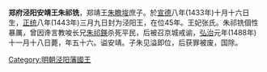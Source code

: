 {{refimprove|time=2014-04-29T05:32:35+00:00}}
'''郑府泾阳安靖王朱祁铣'''{{BD|1433年||1488年|catIdx=Z朱}}，郑靖王[[朱瞻埈|朱瞻埈]]庶子。於[[宣德|宣德]]八年(1433年)十月十六日生，[[正统_(年号)|正统]]八年(1443年)三月九日封为泾阳王，在位45年。王妃张氏。朱祁铣個性暴厲，曾因谗言教唆长兄[[朱祁鍈|朱祁鍈]]杀死平民，后被召京城戒谕，[[弘治|弘治]]元年(1488年)十一月十八日薨，年五十六。谥安靖。子朱见溢即位，后获罪被废，国除。

{{s-start}}
{{s-none|無|[[明朝|明政府]]封之}}
{{s-ttl|title=[[明朝藩王列表_(鄭王系)|明泾阳國國王]]|years=1443年－1488年}}
{{s-aft|after=子[[朱见溢|朱见溢]]}}
{{end}}

[[Category:明朝泾阳藩國王|Category:明朝泾阳藩國王]]